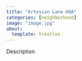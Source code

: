```yaml
---
title: "Artesian Lane HOA"
categories: [neighborhood]
image: "image.jpg"
about:
  template: trestles
---
```


Description